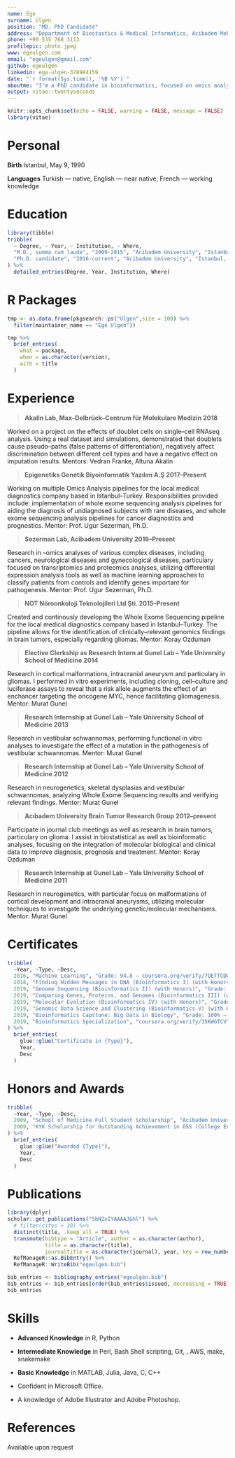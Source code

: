 ```yaml
---
name: Ege
surname: Ulgen
position: "MD. PhD Candidate"
address: "Department of Biostastics & Medical Informatics, Acibadem Mehmet Ali Aydınlar University"
phone: +90 535 768 3113
profilepic: photo.jpeg
www: egeulgen.com
email: "egeulgen@gmail.com"
github: egeulgen
linkedin: ege-ulgen-378984159
date: "`r format(Sys.time(), '%B %Y')`"
aboutme: "I'm a PhD candidate in bioinformatics, focused on omics analyses of cancers, particularly brain tumors. Through computational research, I aim to contribute to the understanding of brain tumor biology and to develop new approaches to improve the outcomes of these tumors."
output: vitae::twentyseconds
---
```


```r
knitr::opts_chunk$set(echo = FALSE, warning = FALSE, message = FALSE)
library(vitae)
```

# Personal

__Birth__ \hfill Istanbul, May 9, 1990

__Languages__ \hfill Turkish — native, English — near native, French — working knowledge


# Education

```r
library(tibble)
tribble(
  ~ Degree, ~ Year, ~ Institution, ~ Where,
  "M.D., summa cum laude", "2009-2015", "Acibadem University", "Istanbul, Turkey",
  "Ph.D. candidate", "2016-current", "Acibadem University", "Istanbul, Turkey",
) %>% 
  detailed_entries(Degree, Year, Institution, Where)
```

# R Packages

```r
tmp <- as.data.frame(pkgsearch::ps("Ulgen",size = 100) %>%
  filter(maintainer_name == "Ege Ulgen"))

tmp %>%
  brief_entries(
    what = package, 
    when = as.character(version), 
    with = title
  )
```


# Experience

> __Akalin Lab, Max–Delbrück–Centrum für Molekulare Medizin \hfill 2018__

Worked on a project on the effects of doublet cells on single–cell RNAseq analysis. Using a real dataset and simulations, demonstrated that doublets cause pseudo–paths (false patterns of differentiation), negatively affect discrimination between different cell types and have a negative effect on imputation results. Mentors: Vedran Franke, Altuna Akalin

> __Epigenetiks Genetik Biyoinformatik Yazılım A.Ş  \hfill 2017–Present__

Working on multiple Omics Analysis pipelines for the local medical diagnostics company based in Istanbul–Turkey. Responsibilities provided include: implementation of whole exome sequencing analysis pipelines for aiding the diagnosis of undiagnosed subjects with rare diseases, and whole exome sequencing analysis pipelines for cancer diagnostics and prognostics. Mentor: Prof. Ugur Sezerman, Ph.D.

> __Sezerman Lab, Acibadem University \hfill 2016–Present__

Research in –omics analyses of various complex diseases, including cancers, neurological diseases and gynecological diseases, particulary focused on transriptomics and proteomics analyses, utilizing differential expression analysis tools as well as machine learning approaches to classify patients from controls and identify genes important for pathogenesis. Mentor: Prof. Ugur Sezerman, Ph.D.

> __NOT Nöroonkoloji Teknolojileri Ltd Şti. \hfill 2015–Present__
 
Created and continously developing the Whole Exome Sequencing pipeline for the local medical diagnostics company based in Istanbul–Turkey. The pipeline allows for the identification of clinically–relevant genomics findings in brain tumors, especially regarding gliomas. Mentor: Koray Ozduman

> __Elective Clerkship as Research Intern at Gunel Lab – Yale University School of Medicine \hfill 2014__

Research in cortical malformations, intracranial aneurysm and particulary in gliomas. I performed in vitro experiments, including cloning, cell–culture and luciferase assays to reveal that a risk allele augments the effect of an enchancer targeting the oncogene MYC, hence facilitating gliomagenesis. Mentor: Murat Gunel

> __Research Internship at Gunel Lab – Yale University School of Medicine \hfill 2013__

Research in vestibular schwannomas, performing functional in vitro analyses to investigate the effect of a mutation in the pathogenesis of vestibular schwannomas. Mentor: Murat Gunel

> __Research Internship at Gunel Lab – Yale University School of Medicine \hfill 2012__

Research in neurogenetics, skeletal dysplasias and vestibular schwannomas, analyzing Whole Exome Sequencing results and verifying relevant findings. Mentor: Murat Gunel

> __Acıbadem University Brain Tumor Research Group \hfill 2012–present__

Participate in journal club meetings as well as research in brain tumors, particulary on glioma. I assist in biostatistical as well as bioinformatic analyses, focusing on the integration of molecular biological and clinical data to improve diagnosis, prognosis and treatment. Mentor: Koray Ozduman

> __Research Internship at Gunel Lab – Yale University School of Medicine \hfill 2011__

Research in neurogenetics, with particular focus on malformations of cortical development and intracranial aneurysms, utilizing molecular techniques to investigate the underlying genetic/molecular mechanisms. Mentor: Murat Gunel


# Certificates

```r
tribble(
  ~Year, ~Type, ~Desc,
  2016, "Machine Learning", "Grade: 94.8 – coursera.org/verify/7QETTCDWHXHP",
  2018, "Finding Hidden Messages in DNA (Bioinformatics I) (with Honors)", "Grade: 96.0% – coursera.org/verify/B5Y2QZ4AWTCL",
  2019, "Genome Sequencing (Bioinformatics II) (with Honors)", "Grade: 99.0% – coursera.org/verify/242DMGMNGFXA",
  2019, "Comparing Genes, Proteins, and Genomes (Bioinformatics III) (with Honors)", "Grade: 100% – coursera.org/verify/N3B77QC9N7V6",
  2019, "Molecular Evolution (Bioinformatics IV) (with Honors)", "Grade: 100% – coursera.org/verify/TM3MWQPRPS47",
  2019, "Genomic Data Science and Clustering (Bioinformatics V) (with Honors)", "Grade: 94.0% – coursera.org/verify/AGX8F2V8PU3G",
  2019, "Bioinformatics Capstone: Big Data in Biology", "Grade: 100% – coursera.org/verify/9AKDLPVN9M2U",
  2019, "Bioinformatics Specialization", "coursera.org/verify/35KWGTCVTJX8"
) %>% 
  brief_entries(
    glue::glue("Certificate in {Type}"),
    Year, 
    Desc
  )
```

# Honors and Awards

```r
tribble(
  ~Year, ~Type, ~Desc,
  2009, "School of Medicine Full Student Scholarship", "Acibadem University",
  2009, "KYK Scholarship for Outstanding Achievement in OSS (College Entrance Examination)", "Ministry of Youth and Sports, Republic of Turkey"
) %>% 
  brief_entries(
    glue::glue("Awarded {Type}"),
    Year, 
    Desc
  )
```

# Publications

```r
library(dplyr)
scholar::get_publications("5bN2xIYAAAAJ&hl") %>% 
  # filter(cites > 30) %>% 
  distinct(title, .keep_all = TRUE) %>%
  transmute(bibtype = "Article", author = as.character(author),
            title = as.character(title),
            journaltitle = as.character(journal), year, key = row_number()) %>% 
  RefManageR::as.BibEntry() %>% 
  RefManageR::WriteBib("egeulgen.bib")

bib_entries <- bibliography_entries("egeulgen.bib")
bib_entries <- bib_entries[order(bib_entries$issued, decreasing = TRUE), ]
bib_entries
```

# Skills

- **Advanced Knowledge** in R, Python
- **Intermediate Knowledge** in Perl, Bash Shell scripting, Git, \LaTeX, AWS, make, snakemake
- **Basic Knowledge** in MATLAB, Julia, Java, C, C++

- Confident in Microsoft Office.
- A knowledge of Adobe Illustrator and Adobe Photoshop.


# References

Available upon request
